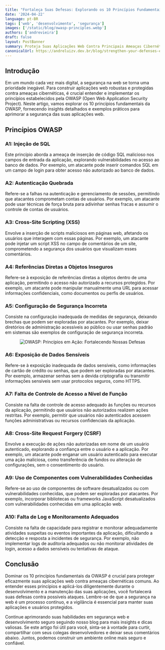 ```yaml
---
title: "Fortaleça Suas Defesas: Explorando os 10 Princípios Fundamentais da OWASP"
date: '2024-04-22'
language: pt-BR
tags: ['web', 'desenvolvimento', 'segurança']
images: ['/static/blog/owasp-principles.webp']
authors: ['andrevieira']
draft: false
layout: PostBanner
summary: Proteja Suas Aplicações Web Contra Principais Ameaças Cibernéticas com Estes Princípios Essenciais.
canonicalUrl: https://andreluizv.dev.br/blog/strengthen-your-defenses-exploring-the-10-fundamental-principles-of-owasp
---
```


## Introdução
Em um mundo cada vez mais digital, a segurança na web se torna uma prioridade inegável. Para construir aplicações web robustas e protegidas contra ameaças cibernéticas, é crucial entender e implementar os princípios estabelecidos pela OWASP (Open Web Application Security Project). Neste artigo, vamos explorar os 10 princípios fundamentais da OWASP, fornecendo insights detalhados e exemplos práticos para aprimorar a segurança das suas aplicações web.

## Princípios OWASP
### A1: Injeção de SQL
Este princípio aborda a ameaça de inserção de código SQL malicioso nos campos de entrada da aplicação, explorando vulnerabilidades no acesso ao banco de dados.
Por exemplo, um atacante pode inserir comandos SQL em um campo de login para obter acesso não autorizado ao banco de dados.

### A2: Autenticação Quebrada
Refere-se a falhas na autenticação e gerenciamento de sessões, permitindo que atacantes comprometam contas de usuários.
Por exemplo, um atacante pode usar técnicas de força bruta para adivinhar senhas fracas e assumir o controle de contas de usuários.

### A3: Cross-Site Scripting (XSS)
Envolve a inserção de scripts maliciosos em páginas web, afetando os usuários que interagem com essas páginas.
Por exemplo, um atacante pode injetar um script XSS no campo de comentários de um site, comprometendo a segurança dos usuários que visualizam esses comentários.

### A4: Referências Diretas a Objetos Inseguros
Refere-se à exposição de referências diretas a objetos dentro de uma aplicação, permitindo o acesso não autorizado a recursos protegidos.
Por exemplo, um atacante pode manipular manualmente uma URL para acessar informações confidenciais, como documentos ou perfis de usuários.

### A5: Configuração de Segurança Incorreta
Consiste na configuração inadequada de medidas de segurança, deixando brechas que podem ser exploradas por atacantes.
Por exemplo, deixar diretórios de administração acessíveis ao público ou usar senhas padrão em sistemas são exemplos de configuração de segurança incorreta.

<div align='center'>
    <Image
        src="/static/blog/owasp-secondary.webp"
        alt="OWASP: Princípios em Ação: Fortalecendo Nossas Defesas"
        width={600}
        height={550}
    />
</div>

### A6: Exposição de Dados Sensíveis
Refere-se à exposição inadequada de dados sensíveis, como informações de cartão de crédito ou senhas, que podem ser exploradas por atacantes.
Por exemplo, armazenar senhas sem a devida criptografia ou transmitir informações sensíveis sem usar protocolos seguros, como HTTPS.

### A7: Falta de Controle de Acesso a Nível de Função
Consiste na falta de controle de acesso adequado às funções ou recursos da aplicação, permitindo que usuários não autorizados realizem ações restritas.
Por exemplo, permitir que usuários não autenticados acessem funções administrativas ou recursos confidenciais da aplicação.

### A8: Cross-Site Request Forgery (CSRF)
Envolve a execução de ações não autorizadas em nome de um usuário autenticado, explorando a confiança entre o usuário e a aplicação.
Por exemplo, um atacante pode enganar um usuário autenticado para executar uma ação maliciosa, como transferência de fundos ou alteração de configurações, sem o consentimento do usuário.

### A9: Uso de Componentes com Vulnerabilidades Conhecidas
Refere-se ao uso de componentes de software desatualizados ou com vulnerabilidades conhecidas, que podem ser exploradas por atacantes.
Por exemplo, incorporar bibliotecas ou frameworks JavaScript desatualizados com vulnerabilidades conhecidas em uma aplicação web.

### A10: Falta de Log e Monitoramento Adequados
Consiste na falta de capacidade para registrar e monitorar adequadamente atividades suspeitas ou eventos importantes da aplicação, dificultando a detecção e resposta a incidentes de segurança.
Por exemplo, não implementar logs de auditoria adequados ou não monitorar atividades de login, acesso a dados sensíveis ou tentativas de ataque.

## Conclusão
Dominar os 10 princípios fundamentais da OWASP é crucial para proteger eficazmente suas aplicações web contra ameaças cibernéticas comuns. Ao entender esses princípios e aplicá-los diligentemente durante o desenvolvimento e a manutenção das suas aplicações, você fortalecerá suas defesas contra possíveis ataques. Lembre-se de que a segurança na web é um processo contínuo, e a vigilância é essencial para manter suas aplicações e usuários protegidos.

Continue aprimorando suas habilidades em segurança web e desenvolvimento seguro seguindo nosso blog para mais insights e dicas valiosas. Se este artigo foi útil para você, sinta-se à vontade para curtir, compartilhar com seus colegas desenvolvedores e deixar seus comentários abaixo. Juntos, podemos construir um ambiente online mais seguro e confiável.